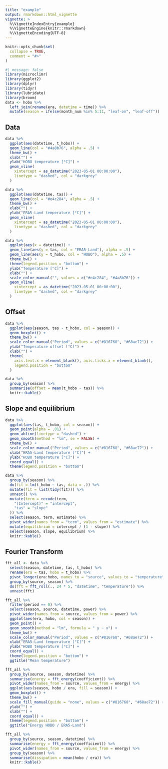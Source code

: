 ```yaml
---
title: "example"
output: rmarkdown::html_vignette
vignette: >
  %\VignetteIndexEntry{example}
  %\VignetteEngine{knitr::rmarkdown}
  %\VignetteEncoding{UTF-8}
---
```


```r
knitr::opts_chunk$set(
  collapse = TRUE,
  comment = "#>"
)
```

```r
#| message: false
library(microclimr)
library(ggplot2)
library(dplyr)
library(tidyr)
library(lubridate)
library(broom)
data <- hobo %>%
  left_join(rename(era, datetime = time)) %>%
  mutate(season = ifelse(month_num %in% 5:11, "leaf-on", "leaf-off"))
```

## Data

```r
data %>%
  ggplot(aes(datetime, t_hobo)) +
  geom_line(col = "#4a8b76", alpha = .5) +
  theme_bw() +
  xlab("") +
  ylab("HOBO temperature [°C]") +
  geom_vline(
    xintercept = as_datetime("2023-05-01 00:00:00"),
    linetype = "dashed", col = "darkgrey"
  )
```

```r
data %>%
  ggplot(aes(datetime, tas)) +
  geom_line(col = "#e4c284", alpha = .5) +
  theme_bw() +
  xlab("") +
  ylab("ERA5-Land temperature [°C]") +
  geom_vline(
    xintercept = as_datetime("2023-05-01 00:00:00"),
    linetype = "dashed", col = "darkgrey"
  )
```


```r
data %>%
  ggplot(aes(x = datetime)) +
  geom_line(aes(y = tas, col = "ERA5-Land"), alpha = .5) +
  geom_line(aes(y = t_hobo, col = "HOBO"), alpha = .5) +
  theme_bw() +
  theme(legend.position = "bottom") +
  ylab("Temperature [°C]") +
  xlab("") +
  scale_color_manual("", values = c("#e4c284", "#4a8b76")) +
  geom_vline(
    xintercept = as_datetime("2023-05-01 00:00:00"),
    linetype = "dashed", col = "darkgrey"
  )
```

## Offset

```r
data %>%
  ggplot(aes(season, tas - t_hobo, col = season)) +
  geom_boxplot() +
  theme_bw() +
  scale_color_manual("Period", values = c("#816768", "#68ae72")) +
  ylab("Temperature offset [°C]") +
  xlab("") +
  theme(
    axis.text.x = element_blank(), axis.ticks.x = element_blank(),
    legend.position = "bottom"
  )
```

```r
data %>%
  group_by(season) %>%
  summarise(offset = mean(t_hobo - tas)) %>%
  knitr::kable()
```

## Slope and equilibrium

```r
data %>%
  ggplot(aes(tas, t_hobo, col = season)) +
  geom_point(alpha = .01) +
  geom_abline(linetype = "dashed") +
  geom_smooth(method = "lm", se = FALSE) +
  theme_bw() +
  scale_color_manual("Period", values = c("#816768", "#68ae72")) +
  xlab("ERA5-Land temperature [°C]") +
  ylab("HOBO temperature [°C]") +
  coord_equal() +
  theme(legend.position = "bottom")
```

```r
data %>%
  group_by(season) %>%
  do(fit = lm(t_hobo ~ tas, data = .)) %>%
  mutate(fit = list(tidy(fit))) %>%
  unnest() %>%
  mutate(term = recode(term,
    "(Intercept)" = "intercept",
    "tas" = "slope"
  )) %>%
  select(season, term, estimate) %>%
  pivot_wider(names_from = "term", values_from = "estimate") %>%
  mutate(equilibrium = intercept / (1 - slope)) %>%
  select(season, slope, equilibrium) %>%
  knitr::kable()
```

## Fourier Transform

```r
fft_all <- data %>%
  select(season, datetime, tas, t_hobo) %>%
  rename(era = tas, hobo = t_hobo) %>%
  pivot_longer(era:hobo, names_to = "source", values_to = "temperature") %>%
  group_by(source, season) %>%
  do(fft = fft_roll(., 24 * 5, "datetime", "temperature")) %>%
  unnest(fft)
```

```r
fft_all %>%
  filter(period == 0) %>%
  select(season, source, datetime, power) %>%
  pivot_wider(names_from = source, values_from = power) %>%
  ggplot(aes(era, hobo, col = season)) +
  geom_point() +
  geom_smooth(method = "lm", formula = " y ~ x") +
  theme_bw() +
  scale_color_manual("Period", values = c("#816768", "#68ae72")) +
  xlab("ERA5-Land temperature [°C]") +
  ylab("HOBO temperature [°C]") +
  coord_equal() +
  theme(legend.position = "bottom") +
  ggtitle("Mean temperature")
```

```r
fft_all %>%
  group_by(source, season, datetime) %>%
  summarise(energy = fft_energy(coefficient)) %>%
  pivot_wider(names_from = source, values_from = energy) %>%
  ggplot(aes(season, hobo / era, fill = season)) +
  geom_boxplot() +
  theme_bw() +
  scale_fill_manual(guide = "none", values = c("#816768", "#68ae72")) +
  ylab("") +
  xlab("") +
  coord_equal() +
  theme(legend.position = "bottom") +
  ggtitle("Energy HOBO / ERA5-Land")
```
```r
fft_all %>%
  group_by(source, season, datetime) %>%
  summarise(energy = fft_energy(coefficient)) %>%
  pivot_wider(names_from = source, values_from = energy) %>%
  group_by(season) %>%
  summarise(dissipation = mean(hobo / era)) %>%
  knitr::kable()
```

